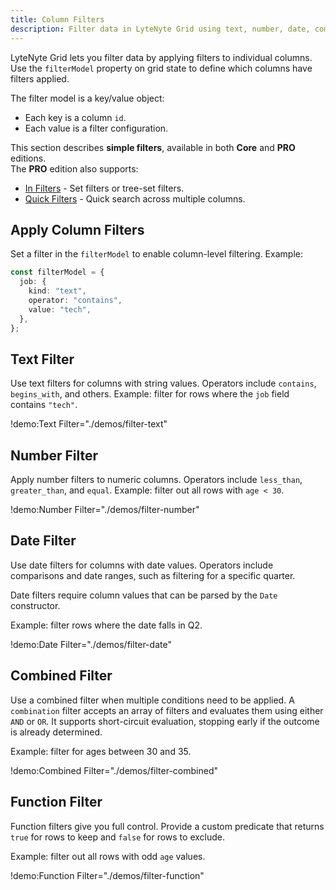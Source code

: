 ```yaml
---
title: Column Filters
description: Filter data in LyteNyte Grid using text, number, date, combined, function filters, and more.
---
```


LyteNyte Grid lets you filter data by applying filters to individual columns. Use the `filterModel`
property on grid state to define which columns have filters applied.

The filter model is a key/value object:

- Each key is a column `id`.
- Each value is a filter configuration.

This section describes **simple filters**, available in both **Core** and **PRO** editions.  
The **PRO** edition also supports:

- [In Filters](/docs/filter-in-column-filter) - Set filters or tree-set filters.
- [Quick Filters](/docs/filter-quick-filter) - Quick search across multiple columns.

## Apply Column Filters

Set a filter in the `filterModel` to enable column-level filtering. Example:

```ts
const filterModel = {
  job: {
    kind: "text",
    operator: "contains",
    value: "tech",
  },
};
```

## Text Filter

Use text filters for columns with string values. Operators include `contains`, `begins_with`, and
others. Example: filter for rows where the `job` field contains `"tech"`.

!demo:Text Filter="./demos/filter-text"

## Number Filter

Apply number filters to numeric columns. Operators include `less_than`, `greater_than`, and `equal`.
Example: filter out all rows with `age < 30`.

!demo:Number Filter="./demos/filter-number"

## Date Filter

Use date filters for columns with date values. Operators include comparisons and date ranges, such
as filtering for a specific quarter.

<Callout>

Date filters require column values that can be parsed by the `Date` constructor.

</Callout>

Example: filter rows where the date falls in Q2.

!demo:Date Filter="./demos/filter-date"

## Combined Filter

Use a combined filter when multiple conditions need to be applied. A `combination` filter accepts an
array of filters and evaluates them using either `AND` or `OR`. It supports short-circuit
evaluation, stopping early if the outcome is already determined.

Example: filter for ages between 30 and 35.

!demo:Combined Filter="./demos/filter-combined"

## Function Filter

Function filters give you full control. Provide a custom predicate that returns `true` for rows to
keep and `false` for rows to exclude.

Example: filter out all rows with odd `age` values.

!demo:Function Filter="./demos/filter-function"
